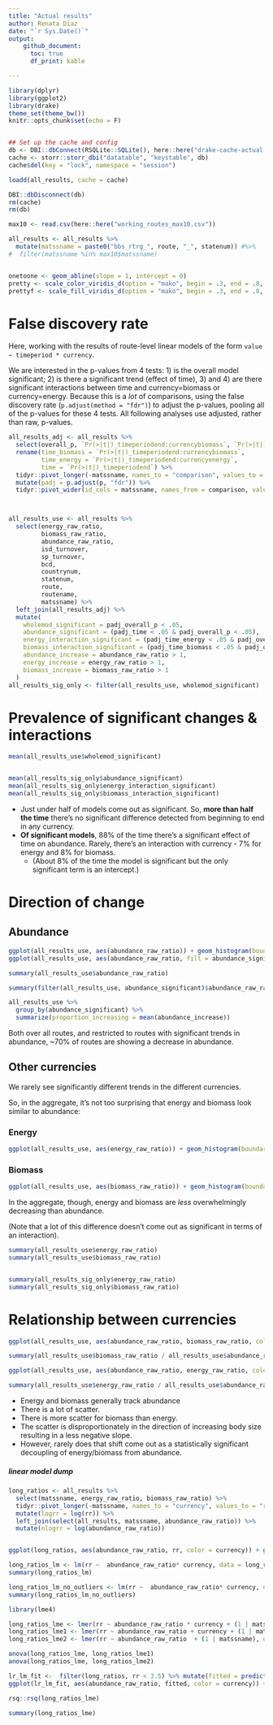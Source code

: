 ```yaml
---
title: "Actual results"
author: Renata Diaz
date: "`r Sys.Date()`"
output: 
    github_document:
      toc: true
      df_print: kable

---
```


```r
library(dplyr)
library(ggplot2)
library(drake)
theme_set(theme_bw())
knitr::opts_chunk$set(echo = F)


## Set up the cache and config
db <- DBI::dbConnect(RSQLite::SQLite(), here::here("drake-cache-actual.sqlite"))
cache <- storr::storr_dbi("datatable", "keystable", db)
cache$del(key = "lock", namespace = "session")

loadd(all_results, cache = cache)

DBI::dbDisconnect(db)
rm(cache)
rm(db)

max10 <- read.csv(here::here("working_routes_max10.csv"))

all_results <- all_results %>%
  mutate(matssname = paste0("bbs_rtrg_", route, "_", statenum)) #%>%
#  filter(matssname %in% max10$matssname)


onetoone <- geom_abline(slope = 1, intercept = 0)
pretty <- scale_color_viridis_d(option = "mako", begin = .3, end = .8, direction = -1)
prettyf <- scale_fill_viridis_d(option = "mako", begin = .3, end = .8, direction = -1)


```

# False discovery rate

Here, working with the results of route-level linear models of the form `value ~ timeperiod * currency`.

We are interested in the p-values from 4 tests: 1) is the overall model significant; 2) is there a significant trend (effect of time), 3) and 4) are there significant interactions between time and currency=biomass or currency=energy. Because this is a *lot* of comparisons, using the false discovery rate (`p.adjust(method = "fdr")`) to adjust the p-values, pooling all of the p-values for these 4 tests. All following analyses use adjusted, rather than raw, p-values.

```r


all_results_adj <- all_results %>%
  select(overall_p, `Pr(>|t|)_timeperiodend:currencybiomass`, `Pr(>|t|)_timeperiodend:currencyenergy`, `Pr(>|t|)_timeperiodend`, matssname) %>%
  rename(time_biomass = `Pr(>|t|)_timeperiodend:currencybiomass`,
         time_energy = `Pr(>|t|)_timeperiodend:currencyenergy`,
         time = `Pr(>|t|)_timeperiodend`) %>%
  tidyr::pivot_longer(-matssname, names_to = "comparison", values_to = "p") %>%
  mutate(padj = p.adjust(p, "fdr")) %>%
  tidyr::pivot_wider(id_cols = matssname, names_from = comparison, values_from = c(p, padj))



all_results_use <- all_results %>%
  select(energy_raw_ratio,
         biomass_raw_ratio,
         abundance_raw_ratio,
         isd_turnover,
         sp_turnover,
         bcd,
         countrynum,
         statenum,
         route,
         routename,
         matssname) %>%
  left_join(all_results_adj) %>%
  mutate(
    wholemod_significant = padj_overall_p < .05,
    abundance_significant = (padj_time < .05 & padj_overall_p < .05),
    energy_interaction_significant = (padj_time_energy < .05 & padj_overall_p < .05),
    biomass_interaction_significant = (padj_time_biomass < .05 & padj_overall_p < .05),
    abundance_increase = abundance_raw_ratio > 1,
    energy_increase = energy_raw_ratio > 1,
    biomass_increase = biomass_raw_ratio > 1
  )
all_results_sig_only <- filter(all_results_use, wholemod_significant)

```


# Prevalence of significant changes & interactions

```r
mean(all_results_use$wholemod_significant)


mean(all_results_sig_only$abundance_significant)
mean(all_results_sig_only$energy_interaction_significant)
mean(all_results_sig_only$biomass_interaction_significant)
```
- Just under half of models come out as significant. So, **more than half the time** there's no significant difference detected from beginning to end in any currency.
- **Of significant models**, 88% of the time there's a significant effect of time on abundance. Rarely, there's an interaction with currency - 7% for energy and 8% for biomass.
    - (About 8% of the time the model is significant but the only significant term is an intercept.)

# Direction of change

## Abundance

```r

ggplot(all_results_use, aes(abundance_raw_ratio)) + geom_histogram(boundary = 1) + geom_vline(xintercept = 1)
ggplot(all_results_use, aes(abundance_raw_ratio, fill = abundance_significant)) + geom_histogram(boundary = 1) + geom_vline(xintercept = 1) + facet_wrap(vars(abundance_significant)) + prettyf + theme(legend.position = "bottom")
```


```r
summary(all_results_use$abundance_raw_ratio)

summary(filter(all_results_use, abundance_significant)$abundance_raw_ratio)

all_results_use %>%
  group_by(abundance_significant) %>%
  summarize(proportion_increasing = mean(abundance_increase))

```

Both over all routes, and restricted to routes with significant trends in abundance, ~70% of routes are showing a decrease in abundance.

## Other currencies

We rarely see significantly different trends in the different currencies. 

So, in the aggregate, it's not too surprising that energy and biomass look similar to abundance:


### Energy

```r
ggplot(all_results_use, aes(energy_raw_ratio)) + geom_histogram(boundary = 1) + geom_vline(xintercept = 1)

```


### Biomass

```r
ggplot(all_results_use, aes(biomass_raw_ratio)) + geom_histogram(boundary = 1) + geom_vline(xintercept = 1)
```


In the aggregate, though, energy and biomass are *less* overwhelmingly decreasing than abundance. 

(Note that a lot of this difference doesn't come out as significant in terms of an interaction).

```r

summary(all_results_use$energy_raw_ratio)
summary(all_results_use$biomass_raw_ratio)


summary(all_results_sig_only$energy_raw_ratio)
summary(all_results_sig_only$biomass_raw_ratio)

```


# Relationship between currencies

```r

ggplot(all_results_use, aes(abundance_raw_ratio, biomass_raw_ratio, color = abundance_significant)) + geom_point(shape = 1) + pretty + onetoone + scale_y_log10() + scale_x_log10() + geom_point(data = filter(all_results_use, biomass_interaction_significant), shape = 16) + theme(legend.position = "bottom") + geom_vline(xintercept = 1, linetype = 3) + geom_hline(yintercept = 1, linetype = 3)

summary(all_results_use$biomass_raw_ratio / all_results_use$abundance_raw_ratio)

ggplot(all_results_use, aes(abundance_raw_ratio, energy_raw_ratio, color = abundance_significant)) + geom_point(shape = 1) + pretty + onetoone + scale_y_log10() + scale_x_log10() + geom_point(data = filter(all_results_use, energy_interaction_significant), shape = 16) + theme(legend.position = "bottom")+ geom_vline(xintercept = 1, linetype = 3) + geom_hline(yintercept = 1, linetype = 3)

summary(all_results_use$energy_raw_ratio / all_results_use$abundance_raw_ratio)

```


- Energy and biomass generally track abundance
- There is a lot of scatter. 
- There is more scatter for biomass than energy.
- The scatter is disproportionately in the direction of increasing body size resulting in a less negative slope.
- However, rarely does that shift come out as a statistically significant decoupling of energy/biomass from abundance. 



##### linear model dump


```r
long_ratios <- all_results %>%
  select(matssname, energy_raw_ratio, biomass_raw_ratio) %>%
  tidyr::pivot_longer(-matssname, names_to = "currency", values_to = "rr") %>%
  mutate(logrr = log(rr)) %>%
  left_join(select(all_results, matssname, abundance_raw_ratio)) %>%
  mutate(nlogrr = log(abundance_raw_ratio))


ggplot(long_ratios, aes(abundance_raw_ratio, rr, color = currency)) + geom_point() + onetoone + pretty

long_ratios_lm <- lm(rr ~  abundance_raw_ratio* currency, data = long_ratios)
summary(long_ratios_lm)

long_ratios_lm_no_outliers <- lm(rr ~  abundance_raw_ratio* currency, data = filter(long_ratios, rr < 3.5))
summary(long_ratios_lm_no_outliers)

library(lme4)

long_ratios_lme <- lmer(rr ~ abundance_raw_ratio * currency + (1 | matssname), data =  filter(long_ratios, rr < 3.5))
long_ratios_lme1 <- lmer(rr ~ abundance_raw_ratio + currency + (1 | matssname), data =  filter(long_ratios, rr < 3.5))
long_ratios_lme2 <- lmer(rr ~ abundance_raw_ratio  + (1 | matssname), data =  filter(long_ratios, rr < 3.5))

anova(long_ratios_lme, long_ratios_lme1)
anova(long_ratios_lme, long_ratios_lme2)

lr_lm_fit <-  filter(long_ratios, rr < 3.5) %>% mutate(fitted = predict(long_ratios_lme, re.form = NA))
ggplot(lr_lm_fit, aes(abundance_raw_ratio, fitted, color = currency)) + geom_point() + onetoone + pretty

rsq::rsq(long_ratios_lme)

summary(long_ratios_lme)

```

